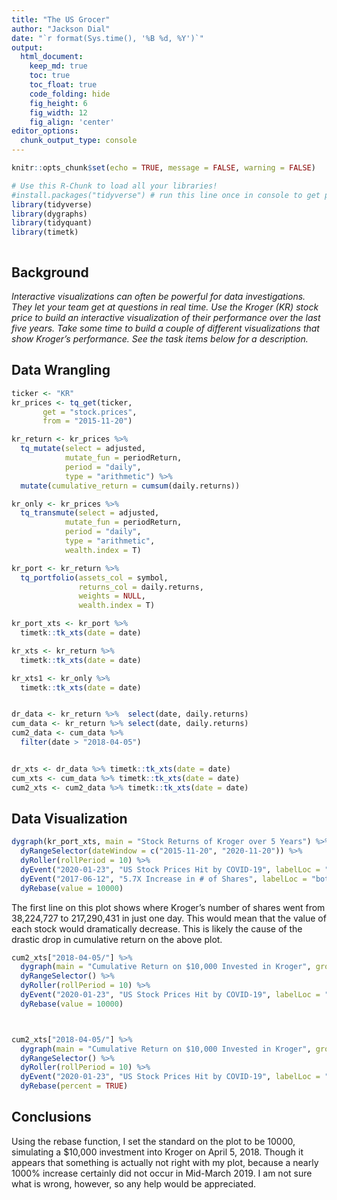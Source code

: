 ```yaml
---
title: "The US Grocer"
author: "Jackson Dial"
date: "`r format(Sys.time(), '%B %d, %Y')`"
output:
  html_document:  
    keep_md: true
    toc: true
    toc_float: true
    code_folding: hide
    fig_height: 6
    fig_width: 12
    fig_align: 'center'
editor_options: 
  chunk_output_type: console
---
```


```r
knitr::opts_chunk$set(echo = TRUE, message = FALSE, warning = FALSE)
```

```r
# Use this R-Chunk to load all your libraries!
#install.packages("tidyverse") # run this line once in console to get package
library(tidyverse)
library(dygraphs)
library(tidyquant)
library(timetk)
```

```r
```

## Background

_Interactive visualizations can often be powerful for data investigations. They let your team get at questions in real time. Use the Kroger (KR) stock price to build an interactive visualization of their performance over the last five years. Take some time to build a couple of different visualizations that show Kroger's performance. See the task items below for a description._

## Data Wrangling

```r
ticker <- "KR"
kr_prices <- tq_get(ticker,
       get = "stock.prices",
       from = "2015-11-20")

kr_return <- kr_prices %>% 
  tq_mutate(select = adjusted,
            mutate_fun = periodReturn,
            period = "daily",
            type = "arithmetic") %>% 
  mutate(cumulative_return = cumsum(daily.returns))

kr_only <- kr_prices %>% 
  tq_transmute(select = adjusted,
            mutate_fun = periodReturn,
            period = "daily",
            type = "arithmetic",
            wealth.index = T)

kr_port <- kr_return %>% 
  tq_portfolio(assets_col = symbol,
               returns_col = daily.returns,
               weights = NULL,
               wealth.index = T)

kr_port_xts <- kr_port %>% 
  timetk::tk_xts(date = date)

kr_xts <- kr_return %>% 
  timetk::tk_xts(date = date)

kr_xts1 <- kr_only %>% 
  timetk::tk_xts(date = date)


dr_data <- kr_return %>%  select(date, daily.returns)
cum_data <- kr_return %>% select(date, daily.returns)
cum2_data <- cum_data %>% 
  filter(date > "2018-04-05")


dr_xts <- dr_data %>% timetk::tk_xts(date = date)
cum_xts <- cum_data %>% timetk::tk_xts(date = date)
cum2_xts <- cum2_data %>% timetk::tk_xts(date = date)


```

## Data Visualization

```r
dygraph(kr_port_xts, main = "Stock Returns of Kroger over 5 Years") %>% 
  dyRangeSelector(dateWindow = c("2015-11-20", "2020-11-20")) %>% 
  dyRoller(rollPeriod = 10) %>% 
  dyEvent("2020-01-23", "US Stock Prices Hit by COVID-19", labelLoc = "bottom") %>%
  dyEvent("2017-06-12", "5.7X Increase in # of Shares", labelLoc = "bottom") %>% 
  dyRebase(value = 10000)

```

The first line on this plot shows where Kroger's number of shares went from 38,224,727 to 217,290,431 in just one day. This would mean that the value of each stock would dramatically decrease. This is likely the cause of the drastic drop in cumulative return on the above plot.


```r
cum2_xts["2018-04-05/"] %>% 
  dygraph(main = "Cumulative Return on $10,000 Invested in Kroger", group = "group1") %>% 
  dyRangeSelector() %>% 
  dyRoller(rollPeriod = 10) %>% 
  dyEvent("2020-01-23", "US Stock Prices Hit by COVID-19", labelLoc = "bottom") %>%
  dyRebase(value = 10000)



cum2_xts["2018-04-05/"] %>% 
  dygraph(main = "Cumulative Return on $10,000 Invested in Kroger", group = "group1") %>% 
  dyRangeSelector() %>% 
  dyRoller(rollPeriod = 10) %>% 
  dyEvent("2020-01-23", "US Stock Prices Hit by COVID-19", labelLoc = "bottom") %>%
  dyRebase(percent = TRUE)


```

## Conclusions

Using the rebase function, I set the standard on the plot to be 10000, simulating a $10,000 investment into Kroger on April 5, 2018. Though it appears that something is actually not right with my plot, because a nearly 1000% increase certainly did not occur in Mid-March 2019. I am not sure what is wrong, however, so any help would be appreciated.

